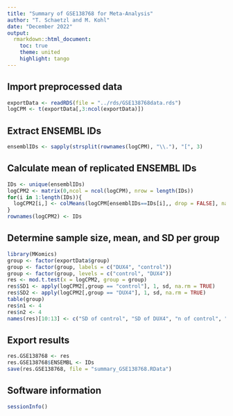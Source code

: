 ```yaml
---
title: "Summary of GSE138768 for Meta-Analysis"
author: "T. Schaetzl and M. Kohl"
date: "December 2022"
output:
  rmarkdown::html_document:
    toc: true
    theme: united
    highlight: tango
---
```



## Import preprocessed data

```r
exportData <- readRDS(file = "../rds/GSE138768data.rds")
logCPM <- t(exportData[,3:ncol(exportData)])
```


## Extract ENSEMBL IDs

```r
ensemblIDs <- sapply(strsplit(rownames(logCPM), "\\."), "[", 3)
```


## Calculate mean of replicated ENSEMBL IDs

```r
IDs <- unique(ensemblIDs)
logCPM2 <- matrix(0,ncol = ncol(logCPM), nrow = length(IDs))
for(i in 1:length(IDs)){
  logCPM2[i,] <- colMeans(logCPM[ensemblIDs==IDs[i],, drop = FALSE], na.rm = TRUE)
}
rownames(logCPM2) <- IDs
```


## Determine sample size, mean, and SD per group

```r
library(MKomics)
group <- factor(exportData$group)
group <- factor(group, labels = c("DUX4", "control"))
group <- factor(group, levels = c("control", "DUX4"))
res <- mod.t.test(x = logCPM2, group = group)
res$SD1 <- apply(logCPM2[,group == "control"], 1, sd, na.rm = TRUE)
res$SD2 <- apply(logCPM2[,group == "DUX4"], 1, sd, na.rm = TRUE)
table(group)
res$n1 <- 4
res$n2 <- 4
names(res)[10:13] <- c("SD of control", "SD of DUX4", "n of control", "n of DUX4")
```


## Export results

```r
res.GSE138768 <- res
res.GSE138768$ENSEMBL <- IDs
save(res.GSE138768, file = "summary_GSE138768.RData")
```


## Software information

```r
sessionInfo()
```
